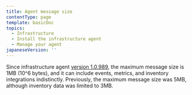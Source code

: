```yaml
---
title: Agent message size
contentType: page
template: basicDoc
topics:
  - Infrastructure
  - Install the infrastructure agent
  - Manage your agent
japaneseVersion: ''
---
```


Since infrastructure agent [version 1.0.989](/docs/release-notes/infrastructure-release-notes/infrastructure-agent-release-notes), the maximum message size is 1MB (10^6 bytes), and it can include events, metrics, and inventory integrations indistinctly. Previously, the maximum message size was 5MB, although inventory data was limited to 3MB.

